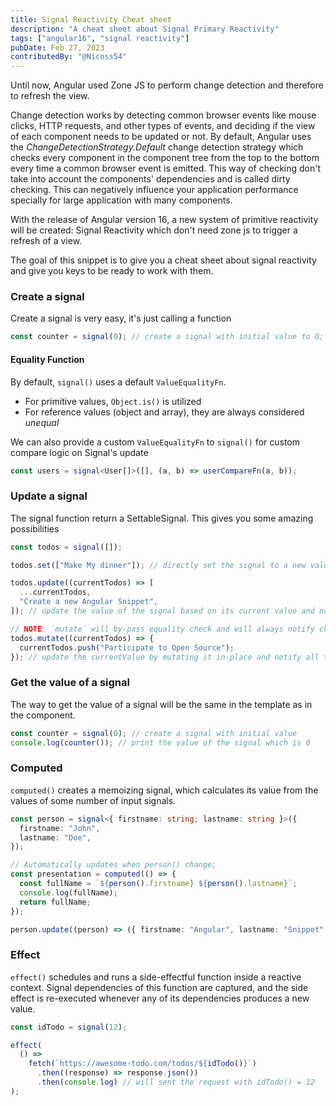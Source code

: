 ```yaml
---
title: Signal Reactivity Cheat sheet
description: "A cheat sheet about Signal Primary Reactivity"
tags: ["angular16", "signal reactivity"]
pubDate: Feb 27, 2023
contributedBy: "@Nicoss54"
---
```


Until now, Angular used Zone JS to perform change detection and therefore to refresh the view.

Change detection works by detecting common browser events like mouse clicks, HTTP requests, and other types of events, and deciding if the view of each component needs to be updated or not.
By default, Angular uses the _ChangeDetectionStrategy.Default_ change detection strategy which checks every component in the component tree from the top to the bottom every time a common browser event is emitted.
This way of checking don't take into account the components' dependencies and is called dirty checking. This can negatively influence your application performance specially for large application with many components.

With the release of Angular version 16, a new system of primitive reactivity will be created: Signal Reactivity which don't need zone js to trigger a refresh of a view.

The goal of this snippet is to give you a cheat sheet about signal reactivity and give you keys to be ready to work with them.

### Create a signal

Create a signal is very easy, it's just calling a function

```typescript
const counter = signal(0); // create a signal with initial value to 0;
```

#### Equality Function

By default, `signal()` uses a default `ValueEqualityFn`.

- For primitive values, `Object.is()` is utilized
- For reference values (object and array), they are always considered _unequal_

We can also provide a custom `ValueEqualityFn` to `signal()` for custom compare logic on Signal's update

```ts
const users = signal<User[]>([], (a, b) => userCompareFn(a, b));
```

### Update a signal

The signal function return a SettableSignal. This gives you some amazing possibilities

```typescript
const todos = signal([]);

todos.set(["Make My dinner"]); // directly set the signal to a new value and notify all the dependents

todos.update((currentTodos) => [
  ...currentTodos,
  "Create a new Angular Snippet",
]); // update the value of the signal based on its current value and notify all dependents

// NOTE: `mutate` will by-pass equality check and will always notify change
todos.mutate((currentTodos) => {
  currentTodos.push("Participate to Open Source");
}); // update the currentValue by mutating it in-place and notify all the dependents
```

### Get the value of a signal

The way to get the value of a signal will be the same in the template as in the component.

```typescript
const counter = signal(0); // create a signal with initial value
console.log(counter()); // print the value of the signal which is 0
```

### Computed

`computed()` creates a memoizing signal, which calculates its value from the values of some number of input signals.

```typescript
const person = signal<{ firstname: string; lastname: string }>({
  firstname: "John",
  lastname: "Doe",
});

// Automatically updates when person() change;
const presentation = computed(() => {
  const fullName = `${person().firstname} ${person().lastname}`;
  console.log(fullName);
  return fullName;
});

person.update((person) => ({ firstname: "Angular", lastname: "Snippet" }));
```

### Effect

`effect()` schedules and runs a side-effectful function inside a reactive context. Signal dependencies of this function are captured, and the side effect is re-executed whenever any of its dependencies produces a new value.

```typescript
const idTodo = signal(12);

effect(
  () =>
    fetch(`https://awesome-todo.com/todos/${idTodo()}`)
      .then((response) => response.json())
      .then(console.log) // will sent the request with idTodo() = 12
);
```
